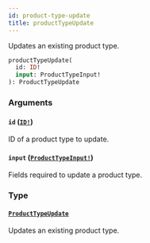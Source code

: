 ```yaml
---
id: product-type-update
title: productTypeUpdate
---
```


Updates an existing product type.

```graphql
productTypeUpdate(
  id: ID!
  input: ProductTypeInput!
): ProductTypeUpdate

```

### Arguments

#### `id` ([`ID!`](/developer/api-reference/scalars/id))

ID of a product type to update.

#### `input` ([`ProductTypeInput!`](/developer/api-reference/inputs/product-type-input))

Fields required to update a product type.

### Type

#### [`ProductTypeUpdate`](/developer/api-reference/objects/product-type-update)

Updates an existing product type.

